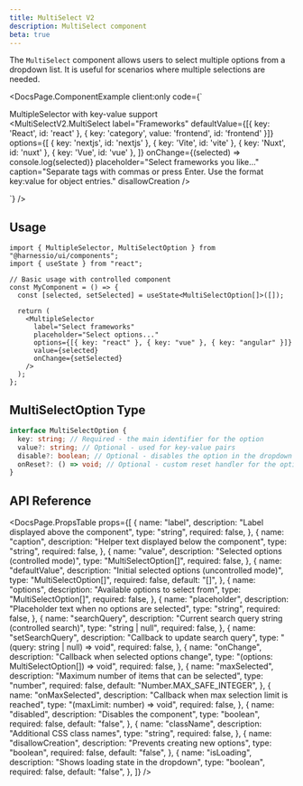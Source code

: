 ```yaml
---
title: MultiSelect V2
description: MultiSelect component
beta: true
---
```


The `MultiSelect` component allows users to select multiple options from a dropdown list. It is useful for scenarios where multiple selections are needed.


<DocsPage.ComponentExample
  client:only
  code={`<div className="flex w-full flex-col flex-wrap gap-4 items-baseline">
    <div>MultipleSelector with key-value support</div>
    <div className="relative w-full">
      <MultiSelectV2.MultiSelect
        label="Frameworks"
        defaultValue={[{ key: 'React', id: 'react' }, { key: 'category', value: 'frontend', id: 'frontend' }]}
        options={[
          { key: 'nextjs', id: 'nextjs' },
          { key: 'Vite', id: 'vite' },
          { key: 'Nuxt', id: 'nuxt' },
          { key: 'Vue', id: 'vue' },
        ]}
        onChange={(selected) => console.log(selected)}
        placeholder="Select frameworks you like..."
        caption="Separate tags with commas or press Enter. Use the format key:value for object entries."
        disallowCreation
      />
    </div>
</div>`}
/>

## Usage

```tsx
import { MultipleSelector, MultiSelectOption } from "@harnessio/ui/components";
import { useState } from "react";

// Basic usage with controlled component
const MyComponent = () => {
  const [selected, setSelected] = useState<MultiSelectOption[]>([]);

  return (
    <MultipleSelector
      label="Select frameworks"
      placeholder="Select options..."
      options={[{ key: "react" }, { key: "vue" }, { key: "angular" }]}
      value={selected}
      onChange={setSelected}
    />
  );
};
```

## MultiSelectOption Type

```typescript
interface MultiSelectOption {
  key: string; // Required - the main identifier for the option
  value?: string; // Optional - used for key-value pairs
  disable?: boolean; // Optional - disables the option in the dropdown
  onReset?: () => void; // Optional - custom reset handler for the option
}
```

## API Reference

<DocsPage.PropsTable
  props={[
    {
      name: "label",
      description: "Label displayed above the component",
      type: "string",
      required: false,
    },
    {
      name: "caption",
      description: "Helper text displayed below the component",
      type: "string",
      required: false,
    },
    {
      name: "value",
      description: "Selected options (controlled mode)",
      type: "MultiSelectOption[]",
      required: false,
    },
    {
      name: "defaultValue",
      description: "Initial selected options (uncontrolled mode)",
      type: "MultiSelectOption[]",
      required: false,
      default: "[]",
    },
    {
      name: "options",
      description: "Available options to select from",
      type: "MultiSelectOption[]",
      required: false,
    },
    {
      name: "placeholder",
      description: "Placeholder text when no options are selected",
      type: "string",
      required: false,
    },
    {
      name: "searchQuery",
      description: "Current search query string (controlled search)",
      type: "string | null",
      required: false,
    },
    {
      name: "setSearchQuery",
      description: "Callback to update search query",
      type: "(query: string | null) => void",
      required: false,
    },
    {
      name: "onChange",
      description: "Callback when selected options change",
      type: "(options: MultiSelectOption[]) => void",
      required: false,
    },
    {
      name: "maxSelected",
      description: "Maximum number of items that can be selected",
      type: "number",
      required: false,
      default: "Number.MAX_SAFE_INTEGER",
    },
    {
      name: "onMaxSelected",
      description: "Callback when max selection limit is reached",
      type: "(maxLimit: number) => void",
      required: false,
    },
    {
      name: "disabled",
      description: "Disables the component",
      type: "boolean",
      required: false,
      default: "false",
    },
    {
      name: "className",
      description: "Additional CSS class names",
      type: "string",
      required: false,
    },
    {
      name: "disallowCreation",
      description: "Prevents creating new options",
      type: "boolean",
      required: false,
      default: "false",
    },
    {
      name: "isLoading",
      description: "Shows loading state in the dropdown",
      type: "boolean",
      required: false,
      default: "false",
    },
  ]}
/>
